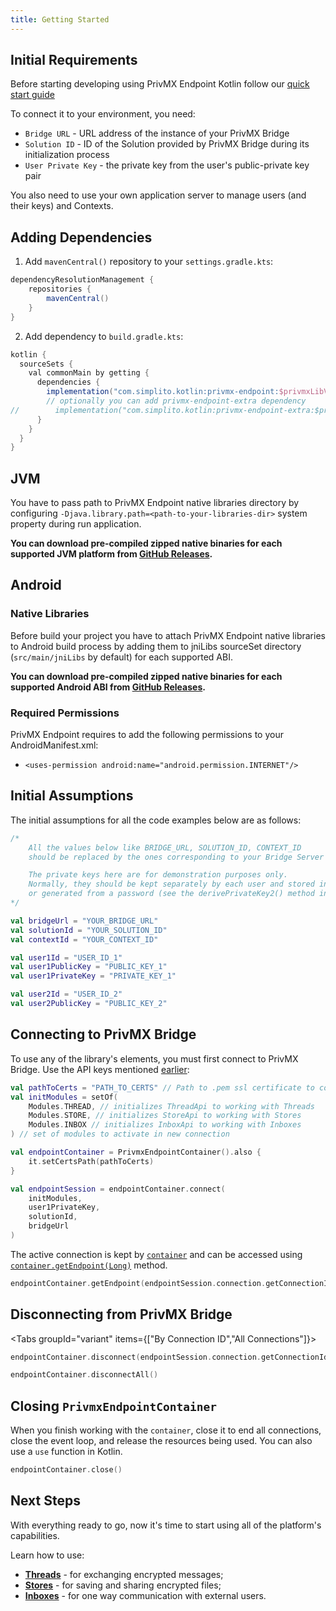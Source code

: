 ```yaml
---
title: Getting Started
---
```



## Initial Requirements

Before starting developing using PrivMX Endpoint Kotlin follow our [quick start guide](../start/quick-start)

To connect it to your environment, you need:
  - `Bridge URL` - URL address of the instance of your PrivMX Bridge
  - `Solution ID` - ID of the Solution provided by PrivMX Bridge during its initialization process
  - `User Private Key` - the private key from the user's public-private key pair

You also need to use your own application server to manage users (and their keys) and Contexts.

## Adding Dependencies

1. Add `mavenCentral()` repository to your `settings.gradle.kts`:

```groovy
dependencyResolutionManagement {
    repositories {
        mavenCentral()
    }
}
```

2. Add dependency to `build.gradle.kts`:

```groovy
kotlin {
  sourceSets {
    val commonMain by getting {
      dependencies {
        implementation("com.simplito.kotlin:privmx-endpoint:$privmxLibVersion")
        // optionally you can add privmx-endpoint-extra dependency
//        implementation("com.simplito.kotlin:privmx-endpoint-extra:$privmxLibVersion")
      }
    }
  }
}
```

## JVM
You have to pass path to PrivMX Endpoint native libraries directory by configuring
`-Djava.library.path=<path-to-your-libraries-dir>` system property during run application.

**You can download pre-compiled zipped native binaries for each supported JVM platform from [GitHub Releases](https://github.com/simplito/privmx-endpoint-kotlin/releases).**

## Android
### Native Libraries
Before build your project you have to attach PrivMX Endpoint native libraries to Android build process by adding them
to jniLibs sourceSet directory (`src/main/jniLibs` by default) for each supported ABI.

**You can download pre-compiled zipped native binaries for each supported Android ABI from [GitHub Releases](https://github.com/simplito/privmx-endpoint-kotlin/releases).**

### Required Permissions
PrivMX Endpoint requires to add the following permissions to your AndroidManifest.xml:
* `<uses-permission android:name="android.permission.INTERNET"/>`

## Initial Assumptions
The initial assumptions for all the code examples below are as follows:

``` kotlin
/*
    All the values below like BRIDGE_URL, SOLUTION_ID, CONTEXT_ID
    should be replaced by the ones corresponding to your Bridge Server instance.

    The private keys here are for demonstration purposes only.
    Normally, they should be kept separately by each user and stored in a safe place,
    or generated from a password (see the derivePrivateKey2() method in the Crypto API)
*/

val bridgeUrl = "YOUR_BRIDGE_URL"
val solutionId = "YOUR_SOLUTION_ID"
val contextId = "YOUR_CONTEXT_ID"

val user1Id = "USER_ID_1"
val user1PublicKey = "PUBLIC_KEY_1"
val user1PrivateKey = "PRIVATE_KEY_1"

val user2Id = "USER_ID_2"
val user2PublicKey = "PUBLIC_KEY_2"
```

## Connecting to PrivMX Bridge

To use any of the library's elements, you must first connect to PrivMX Bridge.
Use the API keys mentioned [earlier](#initial-requirements):

``` kotlin
val pathToCerts = "PATH_TO_CERTS" // Path to .pem ssl certificate to connect with Privmx Bridge
val initModules = setOf(
    Modules.THREAD, // initializes ThreadApi to working with Threads
    Modules.STORE, // initializes StoreApi to working with Stores
    Modules.INBOX // initializes InboxApi to working with Inboxes
) // set of modules to activate in new connection

val endpointContainer = PrivmxEndpointContainer().also {
    it.setCertsPath(pathToCerts)
}

val endpointSession = endpointContainer.connect(
    initModules,
    user1PrivateKey,
    solutionId,
    bridgeUrl
)
```

The active connection is kept by [`container`](/reference/kotlin/privmx-endpoint-extra/com.simplito.kotlin.privmx_endpoint_extra.lib/-privmx-endpoint-container/index.html) and can be accessed using [`container.getEndpoint(Long)`](/reference/kotlin/privmx-endpoint-extra/com.simplito.kotlin.privmx_endpoint_extra.lib/-privmx-endpoint-container/get-endpoint.html) method.
``` kotlin
endpointContainer.getEndpoint(endpointSession.connection.getConnectionId()!!)
```
## Disconnecting from PrivMX Bridge

<Tabs groupId="variant" items={["By Connection ID","All Connections"]}>
<Tab >
```kotlin
endpointContainer.disconnect(endpointSession.connection.getConnectionId()!!)
```
</Tab>
<Tab>

``` kotlin
endpointContainer.disconnectAll()
```
</Tab>
</Tabs>

## Closing `PrivmxEndpointContainer`
When you finish working with the `container`, close it to end all connections, close the event loop, and release the resources being used.
You can also use a `use` function in Kotlin.
``` kotlin
endpointContainer.close()
```

## Next Steps

With everything ready to go, now it's time to start using all of the platform's capabilities. 

Learn how to use:

-   [**Threads**](../start/threads/overview) - for exchanging encrypted messages;
-   [**Stores**](../start/stores/overview) - for saving and sharing encrypted files;
-   [**Inboxes**](../start/inboxes/overview) - for one way communication with external users.